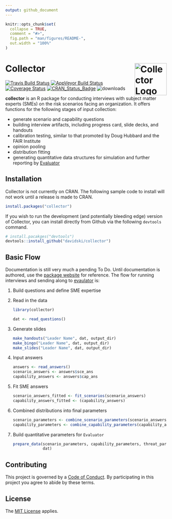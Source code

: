```yaml
---
output: github_document
---
```


<!-- README.md is generated from README.Rmd. Please edit that file -->

```r
knitr::opts_chunk$set(
  collapse = TRUE,
  comment = "#>",
  fig.path = "man/figures/README-",
  out.width = "100%"
)
```
# Collector <img alt="Collector Logo" title="Collector" align="right" src="man/figures/collector_logo.png" width="100" style="float:right;width:100px;"/>

[![Travis Build Status](https://travis-ci.org/davidski/collector.svg?branch=master)](https://travis-ci.org/collector/evaluator)
[![AppVeyor Build Status](https://ci.appveyor.com/api/projects/status/github/davidski/collector?branch=master&svg=true)](https://ci.appveyor.com/project/collector/evaluator)
[![Coverage Status](https://codecov.io/gh/davidski/collector/branch/master/graph/badge.svg)](https://codecov.io/github/davidski/collector?branch=master)
[![CRAN_Status_Badge](https://www.r-pkg.org/badges/version/collector)](https://cran.r-project.org/package=colector)
![downloads](https://cranlogs.r-pkg.org/badges/grand-total/collector)

**collector** is an R package for conducting interviews with subject matter 
experts (SMEs) on the risk scenarios facing an organization. It offers 
functions for the following stages of input collection:

 - generate scenario and capability questions
 - building interview artifacts, including progress card, slide decks, and handouts
 - calibration testing, similar to that promoted by Doug Hubbard and the FAIR Institute
 - opinion pooling
 - distribution fitting
 - generating quantitative data structures for simulation and further reporting by [Evaluator](https://evaluator.severski.net)


## Installation

Collector is not currently on CRAN. The following sample code to install will 
not work until a release is made to CRAN.

```r
install.packages("collector")
```

If you wish to run the development (and potentially bleeding edge) version of 
Collector, you can install directly from Github via the following `devtools` 
command.

```r
# install.pacakges("devtools")
devtools::install_github("davidski/collector")
```

## Basic Flow

Documentation is still very much a pending To Do. Until documentation is 
authored, use the [package website](https://collector.severski.net) for 
reference. The flow for running interviews and sending along to 
[evaulator](https://evaluator.severski.net) is:

1. Build questions and define SME expertise

2. Read in the data

    ```r
    library(collector)
   
    dat <- read_questions()
    ```
   
3. Generate slides

    ```r
    make_handouts("Leader Name", dat, output_dir)
    make_bingo("Leader Name", dat, output_dir)
    make_slides("Leader Name", dat, output_dir)
    ```
    
4. Input answers

    ```r
    answers <- read_answers()
    scenario_answers <- answers$sce_ans
    capability_answers <- answers$cap_ans
    ```

5. Fit SME answers

    ```r
    scenario_answers_fitted <- fit_scenarios(scenario_answers)
    capability_answers_fitted <- (capability_answers)
    ```
    
6. Combined distributions into final parameters

    ```r
    scenario_parameters <- combine_scenario_parameters(scenario_answers_fitted)
    capability_parameters <- combine_capability_parameters(capability_answers_fitted)
    ```
    
7. Build quantitative parameters for `Evaluator`

    ```r
    prepare_data(scenario_parameters, capability_parameters, threat_parameters, 
                 dat)
    ```


## Contributing

This project is governed by a [Code of Conduct](CODE_OF_CONDUCT.md). By 
participating in this project you agree to abide by these terms.

## License

The [MIT License](LICENSE) applies.
